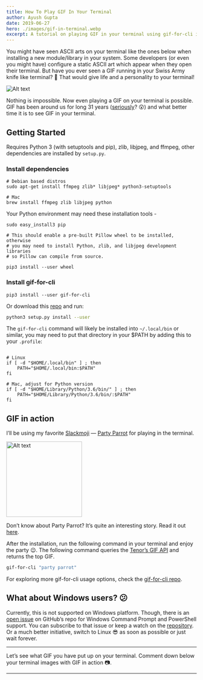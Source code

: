 ```yaml
---
title: How To Play GIF In Your Terminal
author: Ayush Gupta
date: 2019-06-27
hero: ./images/gif-in-terminal.webp
excerpt: A tutorial on playing GIF in your terminal using gif-for-cli in Linux or Mac OS.
---
```


You might have seen ASCII arts on your terminal like the ones below when installing a new module/library in your system. Some developers (or even you might have) configure a static ASCII art which appear when they open their terminal. But have you ever seen a GIF running in your Swiss Army knife like terminal? 👀 That would give life and a personality to your terminal!

<div className="Image__Medium">
  <img
    src="./images/ascii-in-terminal.png"
    title="Logo Title Text 1"
    alt="Alt text"
  />
</div>

Nothing is impossible. Now even playing a GIF on your terminal is possible. GIF has been around us for long 31 years ([seriously](https://en.wikipedia.org/wiki/GIF)? 😲) and what better time it is to see GIF in your terminal.

## Getting Started

Requires Python 3 (with setuptools and pip), zlib, libjpeg, and ffmpeg, other dependencies are installed by `setup.py`.

### Install dependencies

  ```shell
  # Debian based distros
  sudo apt-get install ffmpeg zlib* libjpeg* python3-setuptools

  # Mac
  brew install ffmpeg zlib libjpeg python
  ```

Your Python environment may need these installation tools -

  ```shell
  sudo easy_install3 pip

  # This should enable a pre-built Pillow wheel to be installed, otherwise
  # you may need to install Python, zlib, and libjpeg development libraries
  # so Pillow can compile from source.

  pip3 install --user wheel
  ```

### Install gif-for-cli

```shell
pip3 install --user gif-for-cli
```

Or download this [repo](https://github.com/google/gif-for-cli) and run:

```bash
python3 setup.py install --user
```

The `gif-for-cli` command will likely be installed into `~/.local/bin` or similar, you may need to put that directory in your $PATH by adding this to your `.profile`:

  ```shell

  # Linux
  if [ -d "$HOME/.local/bin" ] ; then
      PATH="$HOME/.local/bin:$PATH"
  fi

  # Mac, adjust for Python version
  if [ -d "$HOME/Library/Python/3.6/bin/" ] ; then
      PATH="$HOME/Library/Python/3.6/bin/:$PATH"
  fi

  ```

## GIF in action

I’ll be using my favorite [Slackmoji](https://slackmojis.com/) — [Party Parrot](http://cultofthepartyparrot.com/) for playing in the terminal.

<div className="Image__Small">
  <img
    src="./images/party-parrot.gif"
    title="Logo Title Text 1"
    alt="Alt text"
    style="height: 200px; width: auto;"
  />
</div>

Don’t know about Party Parrot? It’s quite an interesting story. Read it out [here](https://mashable.com/2017/07/13/cult-of-the-party-parrot-slack-reddit-meme/).

After the installation, run the following command in your terminal and enjoy the party 😉. The following command queries the [Tenor’s GIF API](https://tenor.com/gifapi) and returns the top GIF.

```bash
gif-for-cli "party parrot"
```

For exploring more gif-for-cli usage options, check the [gif-for-cli repo](https://github.com/google/gif-for-cli/blob/master/README.md#usage).

## What about Windows users? 😕

Currently, this is not supported on Windows platform. Though, there is an [open issue](https://github.com/google/gif-for-cli/issues/5) on GitHub’s repo for Windows Command Prompt and PowerShell support. You can subscribe to that issue or keep a watch on the [repository](https://github.com/google/gif-for-cli). Or a much better initiative, switch to Linux 😎 as soon as possible or just wait forever.

---

Let’s see what GIF you have put up on your terminal. Comment down below your terminal images with GIF in action 📷.

---
